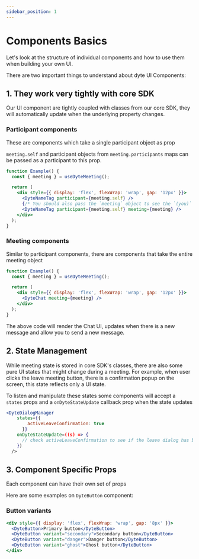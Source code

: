 ```yaml
---
sidebar_position: 1
---
```


# Components Basics

Let's look at the structure of individual components and how to use them when
building your own UI.

There are two important things to understand about dyte UI Components:

## 1. They work very tightly with core SDK

Our UI component are tightly coupled with classes from our core SDK, they will
automatically update when the underlying property changes.

### Participant components

These are components which take a single participant object as prop

`meeting.self` and participant objects from `meeting.participants` maps can be
passed as a participant to this prop.

```jsx live
function Example() {
  const { meeting } = useDyteMeeting();

  return (
    <div style={{ display: 'flex', flexWrap: 'wrap', gap: '12px' }}>
      <DyteNameTag participant={meeting.self} />
      {/* You should also pass the `meeting` object to see the `(you)` text */}
      <DyteNameTag participant={meeting.self} meeting={meeting} />
    </div>
  );
}
```

### Meeting components

Similar to participant components, there are components that take the entire
meeting object

```jsx live
function Example() {
  const { meeting } = useDyteMeeting();

  return (
    <div style={{ display: 'flex', flexWrap: 'wrap', gap: '12px' }}>
      <DyteChat meeting={meeting} />
    </div>
  );
}
```

The above code will render the Chat UI, updates when there is a new message and
allow you to send a new message.

## 2. State Management

While meeting state is stored in core SDK's classes, there are also some pure UI
states that might change during a meeting. For example, when user clicks the
leave meeting button, there is a confirmation popup on the screen, this state
reflects only a UI state.

To listen and manipulate these states some components will accept a `states`
props and a `onDyteStateUpdate` callback prop when the state updates

```jsx
<DyteDialogManager
    states={{
        activeLeaveConfirmation: true
      }}
    onDyteStateUpdate=((s) => {
      // check activeLeaveConfirmation to see if the leave dialog has been closed
    })
  />

```

## 3. Component Specific Props

Each component can have their own set of props

Here are some examples on `DyteButton` component:

### Button variants

```jsx live
<div style={{ display: 'flex', flexWrap: 'wrap', gap: '8px' }}>
  <DyteButton>Primary button</DyteButton>
  <DyteButton variant="secondary">Secondary button</DyteButton>
  <DyteButton variant="danger">Danger button</DyteButton>
  <DyteButton variant="ghost">Ghost button</DyteButton>
</div>
```

<head>
  <title>React UI Kit Components Basics</title>
  
</head>
